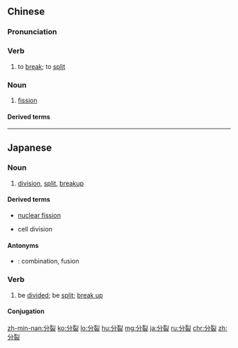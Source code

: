 ==Chinese==
{{zh-forms}}

===Pronunciation===
{{zh-pron
|m=fēnliè
|c=fan1 lit6
|h=pfs=fûn-lie̍t
|mn=hun-lia̍t
|ma=Zh-fenliè.ogg
|cat=n,v
}}

===Verb===
{{zh-verb}}

# to [[break]]; to [[split]]

===Noun===
{{zh-noun}}

# [[fission]]

====Derived terms====
{{zh-der|分裂主義|精神分裂症|細胞分裂|分裂期|核分裂}}

{{zh-cat|Intermediate}}

----

==Japanese==
{{ja-kanjitab|ぶん|れつ|yomi=on}}

===Noun===
{{ja-noun|ぶんれつ}}

# [[division]], [[split]], [[breakup]]

====Derived terms====
* {{ja-r|原子核分裂|げんしかくぶんれつ}} [[nuclear fission]]
* {{ja-r|細胞分裂|さいぼうぶんれつ}} cell division

====Antonyms====
* {{ja-r|融合|ゆうごう}}: combination, fusion

===Verb===
{{ja-verb-suru|ぶんれつ}}

# be [[divided]]; be [[split]]; [[break up]]

====Conjugation====
{{ja-suru|分裂|ぶんれつ}}

[[zh-min-nan:分裂]]
[[ko:分裂]]
[[lo:分裂]]
[[hu:分裂]]
[[mg:分裂]]
[[ja:分裂]]
[[ru:分裂]]
[[chr:分裂]]
[[zh:分裂]]